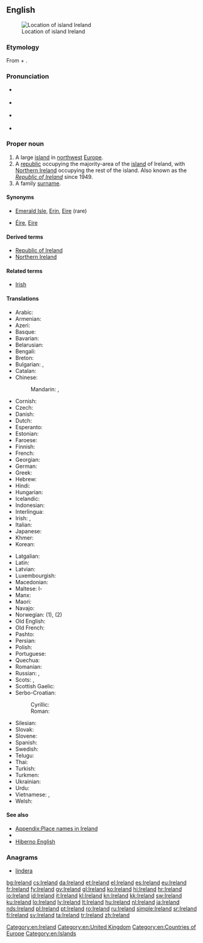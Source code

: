 ==English==
{{wikipedia}}
[[Image:LocationIslandIreland.png|thumb|Location of island Ireland]]

===Etymology===
From {{etyl|ga}} {{term|Éire}} + {{term|land}}.

===Pronunciation===
* {{a|Ireland}} {{IPA|/ˈaɾlənd/|/ˈaɪrlənd/}}
* {{a|UK}} {{IPA|/ˈaɪə.lənd/}}
* {{a|US}} {{IPA|/ˈaɪɚ.lənd/}}
* {{audio|en-us-Ireland.ogg|Audio (US)}}

===Proper noun===
{{en-proper noun}}

# A large [[island]] in [[northwest]] [[Europe]].
# A [[republic]] occupying the majority-area of the [[island]] of Ireland, with [[Northern Ireland]] occupying the rest of the island. Also known as the ''[[Republic of Ireland]]'' since 1949.
# A family [[surname]].

====Synonyms====
* {{sense|island}} [[Emerald Isle]], [[Erin]], [[Eire]] (rare)
* {{sense|both}} [[Éire]], [[Eire]]

====Derived terms====
* [[Republic of Ireland]]
* [[Northern Ireland]]

====Related terms====
* [[Irish]]

====Translations====
{{trans-top|large island in Europe}}
* Arabic: {{t|ar|أيرلندا|f|tr='ayrlanda}}
* Armenian: {{t-|hy|Իռլանդիա|tr=Iṙlandia}}
* Azeri: {{t|az|İrlandiya}}
* Basque: {{t-|eu|Irlanda|xs=Basque}}
* Bavarian: {{tø|bar|Irlãnd}}
* Belarusian: {{t|be|Ірландыя|f|tr=Irlándyja|xs=Belarusian}}
* Bengali: {{t-|bn|আয়ারল্যান্ড}}
* Breton: {{t|br|Iwerzhon}}
* Bulgarian: {{t+|bg|Ирландия|f|tr=Irlándija}}, {{t|bg|Ейре|f|tr=Éjre}}
* Catalan: {{t+|ca|Irlanda|f}}
* Chinese:
*: Mandarin: {{t-|cmn|愛爾蘭|sc=Hani}}, {{t-|cmn|爱尔兰|tr=Ài'ěrlán|sc=Hani}}
* Cornish: {{t|kw|Iwerdhon}}
* Czech: {{t+|cs|Irsko}}
* Danish: {{t-|da|Irland}}
* Dutch: {{t+|nl|Ierland}}
* Esperanto: {{t-|eo|Irlando|xs=Esperanto}}
* Estonian: {{t+|et|Iirimaa}}
* Faroese: {{t-|fo|Írland|xs=Faroese}}
* Finnish: {{t+|fi|Irlanti}}
* French: {{t+|fr|Irlande|f}}
* Georgian: {{t|ka|ირლანდია|tr=irlandia|sc=Geor|xs=Georgian}}
* German: {{t+|de|Irland|n}}
* Greek: {{t+|el|Ιρλανδία|f|tr=Irlandía}}
* Hebrew: {{t|he|אירלנד|tr=Irland}}
* Hindi: {{t+|hi|आयरलैंड|tr=āyarlaiṇḍ|xs=Hindi}}
* Hungarian: {{t+|hu|Írország}}
* Icelandic: {{t+|is|Írland|n}}
* Indonesian: {{t-|id|Irlandia|xs=Indonesian}}
* Interlingua: {{t|ia|Irlanda}}
* Irish: {{t+|ga|Éire|f|xs=Irish}}, {{t|ga|Banba|f|xs=Irish}}
* Italian: {{t+|it|Irlanda|f}}
* Japanese: {{t+|ja|アイルランド|tr=Airurando}}
* Khmer: {{t|km|អៀរឡង់|tr=ea long|sc=Khmr}}
* Korean: {{t+|ko|아일랜드|tr=Aillaendeu|sc=Hang}}
{{trans-mid}}
* Latgalian: {{tø|ltg|Eireja|f}}
* Latin: {{t-|la|Hibernia}}
* Latvian: {{t-|lv|Īrija|f|xs=Latvian}}
* Luxembourgish: {{t|lb|Irland|n}}
* Macedonian: {{t+|mk|Ирска|f|tr=Írska}}
* Maltese: l-{{t|mt|Irlanda}}
* Manx: {{t-|gv|Nerin|f|xs=Manx}}
* Maori: {{t-|mi|Airangi|xs=Maori}}
* Navajo: {{tø|nv|Bitsiighaʼ Łichííʼí bikéyah}}
* Norwegian: {{t+|no|Irland}} (1), {{t-|no|Republikken Irland}} (2)
* Old English: {{t-|ang|Írland|xs=Old English}}
* Old French: {{tø|fro|Irlande|f}}
* Pashto: {{t-|ps|آيرلنډ|m|tr=āyrləndd|sc=ps-Arab|xs=Pashto}}
* Persian: {{t+|fa|ایرلند|tr=’irlánd|xs=Persian}}
* Polish: {{t+|pl|Irlandia|f}}
* Portuguese: {{t+|pt|Irlanda|f}}
* Quechua: {{t-|qu|Ilanda|xs=Quechua}}
* Romanian: {{t+|ro|Irlanda|f}}
* Russian: {{t+|ru|Ирландия|f|tr=Irlándija}}, {{qualifier|rare}} {{t|ru|Эйре|f|tr=Éjre}}
* Scots: {{t|sco|Erlan}}, {{t|sco|Airlann}}
* Scottish Gaelic: {{t|gd|Èirinn|f}}
* Serbo-Croatian:
*: Cyrillic: {{t|sh|Ирска|f|sc=Cyrl}}
*: Roman: {{t|sh|Irska|f}}
* Silesian: {{tø|szl|Irlandyjo|f}}
* Slovak: {{t|sk|Írsko|n}}
* Slovene: {{t+|sl|Irska|f}}
* Spanish: {{t+|es|Irlanda|f}}
* Swedish: {{t+|sv|Irland|n}}
* Telugu: {{t+|te|ఐర్లాండ్}}
* Thai: {{t|th|ไอร์แลนด์|tr=ai-laen}}
* Turkish: {{t+|tr|İrlanda}}
* Turkmen: {{t|tk|Irlandiýa}}
* Ukrainian: {{t+|uk|Ірландія|f|tr=Irlándija|xs=Ukrainian}}
* Urdu: {{t-|ur|آئرلینڈ|tr=āyarlaiṇḍ|xs=Urdu}}
* Vietnamese: {{t-|vi|Ireland|xs=Vietnamese}}, {{t|vi|Ái Nhĩ Lan}}
* Welsh: {{t-|cy|Iwerddon|f|xs=Welsh}}
{{trans-bottom}}

{{trans-see|Republic of Ireland}}

====See also====
* [[Appendix:Place names in Ireland]]
* {{list|en|countries of Europe}}
* [[Hiberno English]]

===Anagrams===
* [[lindera#English|lindera]]

[[Category:en:Ireland]]
[[Category:en:United Kingdom]]
[[Category:en:Countries of Europe]]
[[Category:en:Islands]]

[[bg:Ireland]]
[[cs:Ireland]]
[[da:Ireland]]
[[et:Ireland]]
[[el:Ireland]]
[[es:Ireland]]
[[eu:Ireland]]
[[fr:Ireland]]
[[fy:Ireland]]
[[gv:Ireland]]
[[gl:Ireland]]
[[ko:Ireland]]
[[hi:Ireland]]
[[hr:Ireland]]
[[io:Ireland]]
[[id:Ireland]]
[[it:Ireland]]
[[kl:Ireland]]
[[kn:Ireland]]
[[kk:Ireland]]
[[sw:Ireland]]
[[ku:Ireland]]
[[lo:Ireland]]
[[lv:Ireland]]
[[lt:Ireland]]
[[hu:Ireland]]
[[nl:Ireland]]
[[ja:Ireland]]
[[nds:Ireland]]
[[pl:Ireland]]
[[pt:Ireland]]
[[ro:Ireland]]
[[ru:Ireland]]
[[simple:Ireland]]
[[sr:Ireland]]
[[fi:Ireland]]
[[sv:Ireland]]
[[ta:Ireland]]
[[tr:Ireland]]
[[zh:Ireland]]